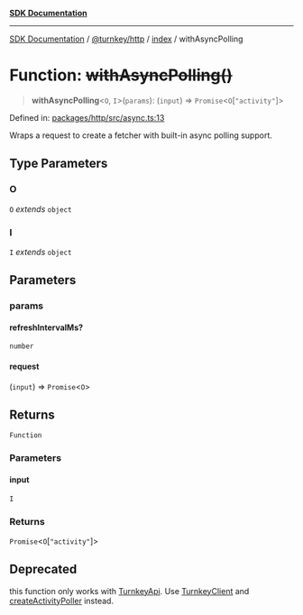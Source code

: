 [**SDK Documentation**](../../../../README.mdx)

***

[SDK Documentation](../../../../packages.mdx) / [@turnkey/http](../../README.mdx) / [index](../README.mdx) / withAsyncPolling

# Function: ~~withAsyncPolling()~~

> **withAsyncPolling**\<`O`, `I`\>(`params`): (`input`) => `Promise`\<`O`\[`"activity"`\]\>

Defined in: [packages/http/src/async.ts:13](https://github.com/tkhq/sdk/blob/3a88af7d1d927c6022706911d6af0f92f1440e00/packages/http/src/async.ts#L13)

Wraps a request to create a fetcher with built-in async polling support.

## Type Parameters

### O

`O` *extends* `object`

### I

`I` *extends* `object`

## Parameters

### params

#### refreshIntervalMs?

`number`

#### request

(`input`) => `Promise`\<`O`\>

## Returns

`Function`

### Parameters

#### input

`I`

### Returns

`Promise`\<`O`\[`"activity"`\]\>

## Deprecated

this function only works with [TurnkeyApi](../namespaces/TurnkeyApi/README.mdx).
Use [TurnkeyClient](../classes/TurnkeyClient.mdx) and [createActivityPoller](createActivityPoller.mdx) instead.
